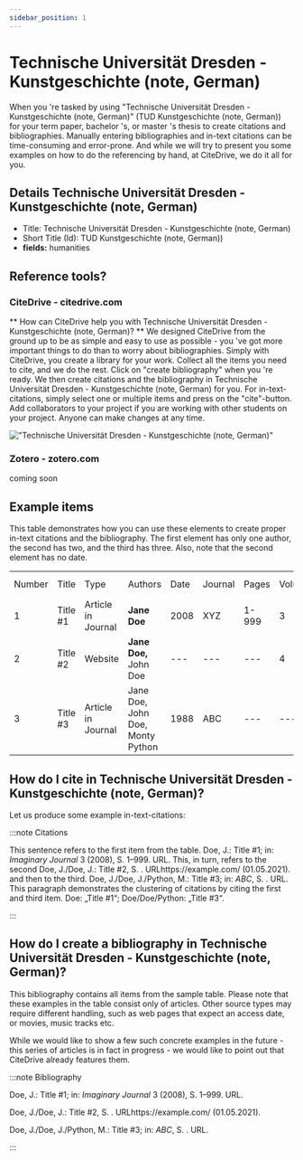 ```yaml
---
sidebar_position: 1
---
```


# Technische Universität Dresden - Kunstgeschichte (note, German)

When you 're tasked by using "Technische Universität Dresden - Kunstgeschichte (note, German)" (TUD Kunstgeschichte (note, German)) for your term paper, bachelor 's, or master 's thesis to create citations and bibliographies.
Manually entering bibliographies and in-text citations can be time-consuming and error-prone. And while we will try to present you some examples on how to do the referencing by hand, at CiteDrive, we do it all for you.

## Details  Technische Universität Dresden - Kunstgeschichte (note, German)
* Title: Technische Universität Dresden - Kunstgeschichte (note, German)
* Short Title (Id): TUD Kunstgeschichte (note, German))
* **fields:** humanities

## Reference tools?
### CiteDrive - citedrive.com
** How can CiteDrive help you with Technische Universität Dresden - Kunstgeschichte (note, German)? **
We designed CiteDrive from the ground up to be as simple and easy to use as possible - you 've got more important things to do than to worry about bibliographies. Simply with CiteDrive, you create a library for your work. Collect all the items you need to cite, and we do the rest. Click on "create bibliography" when you 're ready. We then create citations and the bibliography in Technische Universität Dresden - Kunstgeschichte (note, German) for you. For in-text-citations, simply select one or multiple items and press on the "cite"-button. Add collaborators to your project if you are working with other students on your project. Anyone can make changes at any time.


!["Technische Universität Dresden - Kunstgeschichte (note, German)"](images/technische-universitat-dresden--kunstgeschichte-note-german.svg "Choose Technische Universität Dresden - Kunstgeschichte (note, German) in the CiteDrive App")

### Zotero - zotero.com

coming soon

## Example items

This table demonstrates how you can use these elements to create proper in-text citations and the bibliography. The first element has only one author, the second has two, and the third has three. Also, note that the second element has no date.


<table>
  <tr>
   <td>Number
   </td>
   <td>Title
   </td>
   <td>Type
   </td>
   <td>Authors
   </td>
   <td>Date
   </td>
   <td>Journal
   </td>
   <td>Pages
   </td>
   <td>Volume
   </td>
   <td>Issue
   </td>
   <td>Access Date
   </td>
  </tr>
  <tr>
   <td>1
   </td>
   <td>Title #1
   </td>
   <td>Article in Journal
   </td>
   <td><strong>Jane Doe</strong>
   </td>
   <td>2008
   </td>
   <td>XYZ
   </td>
   <td>1-999
   </td>
   <td>3
   </td>
   <td>2
   </td>
   <td>--
   </td>
  </tr>
  <tr>
   <td>
2
   </td>
   <td>Title #2
   </td>
   <td>Website
   </td>
   <td><strong>Jane Doe, </strong>John Doe
   </td>
   <td>---
   </td>
   <td>---
   </td>
   <td>---
   </td>
   <td>4
   </td>
   <td>---
   </td>
   <td>2020-05-01
   </td>
  </tr>
  <tr>
   <td>3
   </td>
   <td>Title #3
   </td>
   <td>Article in Journal
   </td>
   <td>Jane Doe, John Doe, Monty Python
   </td>
   <td>1988
   </td>
   <td>ABC
   </td>
   <td>---
   </td>
   <td>---
   </td>
   <td>16
   </td>
   <td>---
   </td>
  </tr>
</table>



## How do I cite in  Technische Universität Dresden - Kunstgeschichte (note, German)?

Let us produce some example in-text-citations:

:::note Citations


This sentence refers to the first item from the table. Doe, J.: Title #1; in: <i>Imaginary Journal</i> 3 (2008), S. 1–999. URL. This, in turn, refers to the second Doe, J./Doe, J.: Title #2, S. . URLhttps://example.com/ (01.05.2021).
and then to the third.  Doe, J./Doe, J./Python, M.: Title #3; in: <i>ABC</i>, S. . URL.
This paragraph demonstrates the clustering of citations by citing the first and third item. Doe: „Title #1“; Doe/Doe/Python: „Title #3“.

:::

## How do I create a bibliography in Technische Universität Dresden - Kunstgeschichte (note, German)?

This bibliography contains all items from the sample table. Please note that these examples in the table consist only of articles. Other source types may require different handling, such as web pages that expect an access date, or movies, music tracks etc.

While we would like to show a few such concrete examples in the future - this series of articles is in fact in progress - we would like to point out that CiteDrive already features them.

:::note Bibliography

Doe, J.: Title #1; in: <i>Imaginary Journal</i> 3 (2008),  S. 1–999. URL.

Doe, J./Doe, J.: Title #2,  S. . URLhttps://example.com/ (01.05.2021).

Doe, J./Doe, J./Python, M.: Title #3; in: <i>ABC</i>,  S. . URL.



:::


        